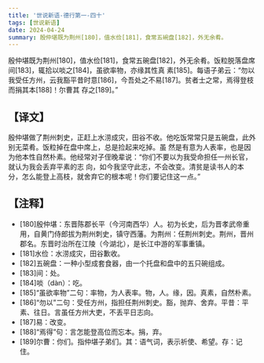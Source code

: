 ```yaml
---
title: '世说新语-德行第一-四十'
tags: [世说新语]
date: 2024-04-24
summary: 殷仲堪既为荆州[180]，值水俭[181]，食常五碗盘[182]，外无余肴。
---
```


殷仲堪既为荆州[180]，值水俭[181]，食常五碗盘[182]，外无余肴。饭粒脱落盘席间[183]，辄拾以啖之[184]，虽欲率物，亦缘其性真
素[185]。每语子弟云：“勿以我受任方州，云我豁平昔时意[186]，今吾处之不易[187]。贫者士之常，焉得登枝而捐其本[188]！尔曹其
存之[189]。”

## 【译文】

殷仲堪做了荆州刺史，正赶上水涝成灾，田谷不收。他吃饭常常只是五碗盘，此外别无菜肴。饭粒掉在盘中席上，总是捡起来吃掉。虽
然是有意为人表率，也是因为他本性自然朴素。他经常对子侄晚辈说：“你们不要以为我受命担任一州长官，就认为我会丢弃平素的志
向，如今我坚守此志，不会改变。清贫是读书人的本分，怎么能登上高枝，就舍弃它的根本呢！你们要记住这一点。”

## 【注释】

- [180]殷仲堪：东晋陈郡长平（今河南西华）人。初为长史，后为晋孝武帝重用，自黄门侍郎拔为荆州刺史，镇守西藩。为荆州：任荆州刺史。荆州，晋州郡名。东晋时治所在江陵（今湖北），是长江中游的军事重镇。
- [181]水俭：水涝成灾，田谷歉收。
- [182]五碗盘：一种小型成套食器，由一个托盘和盘中的五只碗组成。
- [183]间：处。
- [184]啖（dàn）：吃。
- [185]“虽欲率物”二句：率物，为人表率。物，人。缘，因。真素，自然朴素。
- [186]“勿以”二句：受任方州，指担任荆州刺史。豁，抛弃、舍弃。平昔：平素、往日。言虽任方州大吏，不丢平日志向。
- [187]易：改变。
- [188]“焉得”句：言怎能登高位而忘本。捐，弃。
- [189]尔曹：你们。指仲堪子弟们。其：语气词，表示祈使、希望。存：记住。